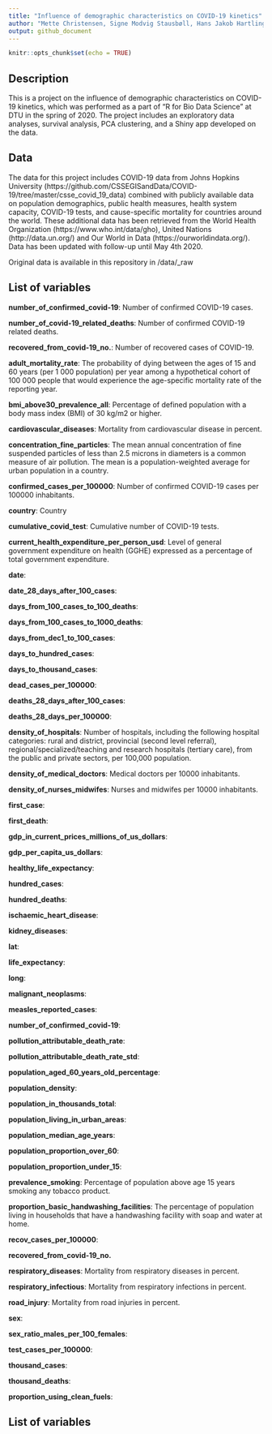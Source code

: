 ```yaml
---
title: "Influence of demographic characteristics on COVID-19 kinetics"
author: "Mette Christensen, Signe Modvig Stausbøll, Hans Jakob Hartling, Mette Christoffersen"
output: github_document
---
```


```r
knitr::opts_chunk$set(echo = TRUE)
```

## Description
This is a project on the influence of demographic characteristics on COVID-19 kinetics, which was performed as a part of "R for Bio Data Science" at DTU in the spring of 2020. The project includes an exploratory data analyses, survival analysis, PCA clustering, and a Shiny app developed on the data.


## Data
The data for this project includes COVID-19 data from Johns Hopkins University (https://github.com/CSSEGISandData/COVID-19/tree/master/csse_covid_19_data) combined with publicly available data on population demographics, public health measures, health system capacity, COVID-19 tests, and cause-specific mortality for countries around the world. These additional data has been retrieved from the World Health Organization (https://www.who.int/data/gho), United Nations (http://data.un.org/) and Our World in Data (https://ourworldindata.org/). Data has been updated with follow-up until May 4th 2020. 

Original data is available in this repository in /data/_raw


## List of variables
**number_of_confirmed_covid-19**: Number of confirmed COVID-19 cases.

**number_of_covid-19_related_deaths**: Number of confirmed COVID-19 related deaths.

**recovered_from_covid-19_no.**: Number of recovered cases of COVID-19.

**adult_mortality_rate**: The probability of dying between the ages of 15 and 60 years (per 1 000 population) per year among a hypothetical cohort of 100 000 people that would experience the age-specific mortality rate of the reporting year. 

**bmi_above30_prevalence_all**: Percentage of defined population with a body mass index (BMI) of 30 kg/m2 or higher.  

**cardiovascular_diseases**: Mortality from cardiovascular disease in percent.

**concentration_fine_particles**: The mean annual concentration of fine suspended particles of less than 2.5 microns in diameters is a common measure of air pollution. The mean is a population-weighted average for urban population in a country.

**confirmed_cases_per_100000**: Number of confirmed COVID-19 cases per 100000 inhabitants.

**country**: Country

**cumulative_covid_test**: Cumulative number of COVID-19 tests.

**current_health_expenditure_per_person_usd**: Level of general government expenditure on health (GGHE) expressed as a percentage of total government expenditure.

**date**:

**date_28_days_after_100_cases**:

**days_from_100_cases_to_100_deaths**:

**days_from_100_cases_to_1000_deaths**:

**days_from_dec1_to_100_cases**:

**days_to_hundred_cases**:

**days_to_thousand_cases**:

**dead_cases_per_100000**:

**deaths_28_days_after_100_cases**:

**deaths_28_days_per_100000**:

**density_of_hospitals**: Number of hospitals, including the following hospital categories: rural and district, provincial (second level referral), regional/specialized/teaching and research hospitals (tertiary care), from the public and private sectors, per 100,000 population.

**density_of_medical_doctors**: Medical doctors per 10000 inhabitants.

**density_of_nurses_midwifes**: Nurses and midwifes per 10000 inhabitants. 

**first_case**:

**first_death**:

**gdp_in_current_prices_millions_of_us_dollars**:

**gdp_per_capita_us_dollars**:

**healthy_life_expectancy**:

**hundred_cases**:

**hundred_deaths**:

**ischaemic_heart_disease**:

**kidney_diseases**:

**lat**:

**life_expectancy**:

**long**:

**malignant_neoplasms**:

**measles_reported_cases**:

**number_of_confirmed_covid-19**:

**pollution_attributable_death_rate**: 

**pollution_attributable_death_rate_std**: 

**population_aged_60_years_old_percentage**:

**population_density**:

**population_in_thousands_total**:

**population_living_in_urban_areas**:

**population_median_age_years**:

**population_proportion_over_60**:

**population_proportion_under_15**:

**prevalence_smoking**: Percentage of population above age 15 years smoking any tobacco product.

**proportion_basic_handwashing_facilities**: The percentage of population living in households that have a handwashing facility with soap and water at home.

**recov_cases_per_100000**:

**recovered_from_covid-19_no.**

**respiratory_diseases**: Mortality from respiratory diseases in percent.

**respiratory_infectious**: Mortality from respiratory infections in percent.

**road_injury**: Mortality from road injuries in percent.

**sex**:

**sex_ratio_males_per_100_females**:

**test_cases_per_100000**:

**thousand_cases**:

**thousand_deaths**:








**proportion_using_clean_fuels**:




## List of variables
